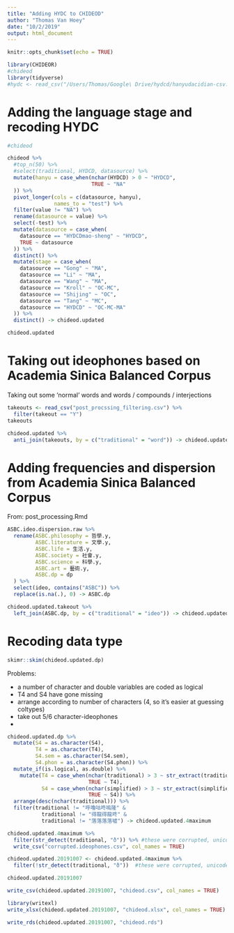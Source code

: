 ```yaml
---
title: "Adding HYDC to CHIDEOD"
author: "Thomas Van Hoey"
date: "10/2/2019"
output: html_document
---
```


```r
knitr::opts_chunk$set(echo = TRUE)
```

```r
library(CHIDEOR)
#chideod 
library(tidyverse)
#hydc <- read_csv("/Users/Thomas/Google\ Drive/hydcd/hanyudacidian-csv.zip")
```

# Adding the language stage and recoding HYDC

```r
#chideod

chideod %>% 
  #top_n(50) %>%
  #select(traditional, HYDCD, datasource) %>%
  mutate(hanyu = case_when(nchar(HYDCD) > 0 ~ "HYDCD",
                           TRUE ~ "NA"
  )) %>%
  pivot_longer(cols = c(datasource, hanyu),
               names_to = "test") %>%
  filter(value != "NA") %>%
  rename(datasource = value) %>%
  select(-test) %>%
  mutate(datasource = case_when(
    datasource == "HYDCDmao-sheng" ~ "HYDCD",
    TRUE ~ datasource
  )) %>%
  distinct() %>%
  mutate(stage = case_when(
    datasource == "Gong" ~ "MA",
    datasource == "Li" ~ "MA",
    datasource == "Wang" ~ "MA",
    datasource == "Kroll" ~ "OC-MC",
    datasource == "Shijing" ~ "OC",
    datasource == "Tang" ~ "MC",
    datasource == "HYDCD" ~ "OC-MC-MA"
  )) %>%
  distinct() -> chideod.updated

chideod.updated

```

# Taking out ideophones based on Academia Sinica Balanced Corpus

Taking out some 'normal' words and words / compounds / interjections

```r
takeouts <- read_csv("post_procssing_filtering.csv") %>%
  filter(takeout == "Y")
takeouts

chideod.updated %>%
  anti_join(takeouts, by = c("traditional" = "word")) -> chideod.updated.takeout
```

# Adding frequencies and dispersion from Academia Sinica Balanced Corpus

From: post_processing.Rmd

```r
ASBC.ideo.dispersion.raw %>%
  rename(ASBC.philosophy = 哲學.y,
         ASBC.literature = 文學.y,
         ASBC.life = 生活.y,
         ASBC.society = 社會.y,
         ASBC.science = 科學.y,
         ASBC.art = 藝術.y,
         ASBC.dp = dp
  ) %>%
  select(ideo, contains("ASBC")) %>%
  replace(is.na(.), 0) -> ASBC.dp

chideod.updated.takeout %>%
  left_join(ASBC.dp, by = c("traditional" = "ideo")) -> chideod.updated.dp

```

# Recoding data type

```r
skimr::skim(chideod.updated.dp)
```



Problems:

* a number of character and double variables are coded as logical
* T4 and S4 have gone missing
* arrange according to number of characters (4, so it's easier at guessing coltypes)
* take out 5/6 character-ideophones
* 


```r
chideod.updated.dp %>%
  mutate(S4 = as.character(S4),
         T4 = as.character(T4),
         S4.sem = as.character(S4.sem),
         S4.phon = as.character(S4.phon)) %>%
  mutate_if(is.logical, as.double) %>%
    mutate(T4 = case_when(nchar(traditional) > 3 ~ str_extract(traditional, ".$"),
                          TRUE ~ T4),
           S4 = case_when(nchar(simplified) > 3 ~ str_extract(simplified, ".$"),
                          TRUE ~ S4)) %>%
  arrange(desc(nchar(traditional))) %>%
  filter(traditional != "呼嚕咕咚嗚隆" & 
           traditional != "得龍得龍咚" & 
           traditional != "落落落落噓") -> chideod.updated.4maximum

chideod.updated.4maximum %>%
  filter(str_detect(traditional, "ð")) %>% #these were corrupted, unicode problem
  write_csv("corrupted.ideophones.csv", col_names = TRUE)

chideod.updated.20191007 <- chideod.updated.4maximum %>%
  filter(!str_detect(traditional, "ð"))  #these were corrupted, unicode problem

chideod.updated.20191007
```

```r
write_csv(chideod.updated.20191007, "chideod.csv", col_names = TRUE)

library(writexl)
write_xlsx(chideod.updated.20191007, "chideod.xlsx", col_names = TRUE)

write_rds(chideod.updated.20191007, "chideod.rds")
```

